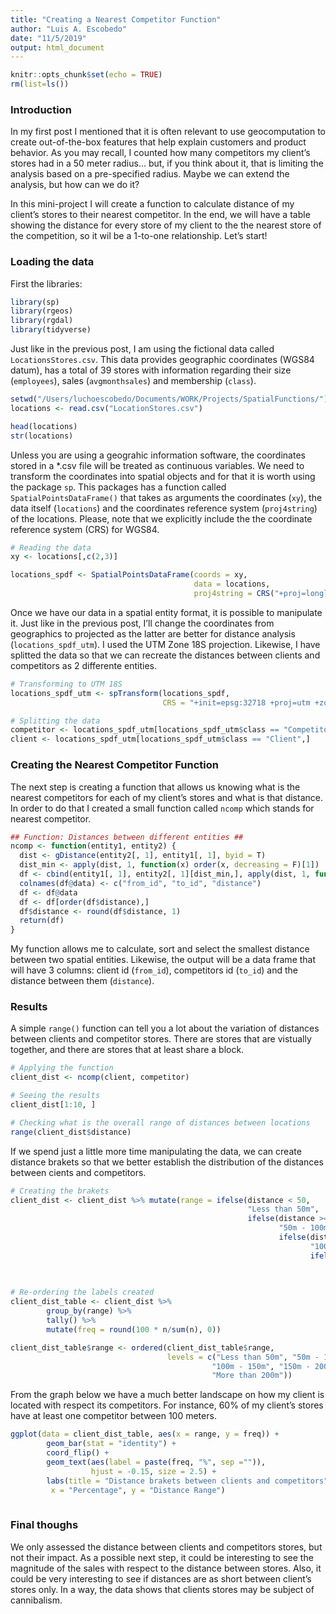 ```yaml
---
title: "Creating a Nearest Competitor Function"
author: "Luis A. Escobedo"
date: "11/5/2019"
output: html_document
---
```


```r
knitr::opts_chunk$set(echo = TRUE)
rm(list=ls())

```


### Introduction

In my first post I mentioned that it is often relevant to use geocomputation to create out-of-the-box features that help explain customers and product behavior. As you may recall, I counted how many competitors my client's stores had in a 50 meter radius... but, if you think about it, that is limiting the analysis based on a pre-specified radius. Maybe we can extend the analysis, but how can we do it?

In this mini-project I will create a function to calculate distance of my client's stores to their nearest competitor. In the end, we will have a table showing the distance for every store of my client to the the nearest store of the competition, so it wil be a 1-to-one relationship. Let's start!


### Loading the data

First the libraries:
```r
library(sp)
library(rgeos)
library(rgdal)
library(tidyverse)

```

Just like in the previous post, I am using the fictional data called `LocationsStores.csv`. This data provides geographic coordinates (WGS84 datum), has a total of 39 stores with information regarding their size (`employees`), sales (`avgmonthsales`) and membership (`class`).

```r

setwd("/Users/luchoescobedo/Documents/WORK/Projects/SpatialFunctions/")
locations <- read.csv("LocationStores.csv")

head(locations)
str(locations)

```

Unless you are using a geograhic information software, the coordinates stored in a *.csv file will be treated as continuous variables. We need to transform the coordinates into spatial objects and for that it is worth using the package `sp`. This packages has a function called `SpatialPointsDataFrame()` that takes as arguments the coordinates (`xy`), the data itself (`locations`) and the coordinates reference system (`proj4string`) of the locations. Please, note that we explicitly include the the coordinate reference system (CRS) for WGS84.

```r
# Reading the data
xy <- locations[,c(2,3)]

locations_spdf <- SpatialPointsDataFrame(coords = xy, 
                                         data = locations,
                                         proj4string = CRS("+proj=longlat +ellps=WGS84 +datum=WGS84 +no_defs"))

```

Once we have our data in a spatial entity format, it is possible to manipulate it. Just like in the previous post, I'll change the coordinates from geographics to projected as the latter are better for distance analysis (`locations_spdf_utm`). I used the UTM Zone 18S projection. Likewise, I have splitted the data so that we can recreate the distances between clients and competitors as 2 differente entities.

```r
# Transforming to UTM 18S
locations_spdf_utm <- spTransform(locations_spdf,
                                  CRS = "+init=epsg:32718 +proj=utm +zone=18 +south +ellps=WGS84 +datum=WGS84 +units=m +no_defs")

# Splitting the data
competitor <- locations_spdf_utm[locations_spdf_utm$class == "Competitor",]
client <- locations_spdf_utm[locations_spdf_utm$class == "Client",]

```

### Creating the Nearest Competitor Function

The next step is creating a function that allows us knowing what is the nearest competitors for each of my client's stores and what is that distance. In order to do that I created a small function called `ncomp` which stands for nearest competitor. 

```r
## Function: Distances between different entities ##
ncomp <- function(entity1, entity2) {
  dist <- gDistance(entity2[, 1], entity1[, 1], byid = T)
  dist_min <- apply(dist, 1, function(x) order(x, decreasing = F)[1])
  df <- cbind(entity1[, 1], entity2[, 1][dist_min,], apply(dist, 1, function(x) sort(x, decreasing=F)[1]))
  colnames(df@data) <- c("from_id", "to_id", "distance")
  df <- df@data
  df <- df[order(df$distance),]
  df$distance <- round(df$distance, 1)
  return(df)
}
```

My function allows me to calculate, sort and select the smallest distance between two spatial entities. Likewise, the output will be a data frame that will have 3 columns: client id (`from_id`), competitors id (`to_id`) and the distance between them (`distance`).

### Results

A simple `range()` function can tell you a lot about the variation of distances between clients and competitor stores. There are stores that are vistually together, and there are stores that at least share a block.

```r
# Applying the function
client_dist <- ncomp(client, competitor)

# Seeing the results
client_dist[1:10, ]

# Checking what is the overall range of distances between locations
range(client_dist$distance)

```

If we spend just a little more time manipulating the data, we can create distance brakets so that we better establish the distribution of the distances between cients and competitors.

```r
# Creating the brakets
client_dist <- client_dist %>% mutate(range = ifelse(distance < 50,
                                                     "Less than 50m",
                                                     ifelse(distance >= 50 & distance < 100, 
                                                            "50m - 100m",
                                                            ifelse(distance >= 100 & distance < 150, 
                                                                   "100m - 150m",
                                                                   ifelse(distance >= 150 & distance < 200, 
                                                                          "150m - 200m",
                                                                          ifelse(distance >= 200, "More than 200m", "error"))))))

# Re-ordering the labels created
client_dist_table <- client_dist %>% 
        group_by(range) %>% 
        tally() %>%
        mutate(freq = round(100 * n/sum(n), 0))

client_dist_table$range <- ordered(client_dist_table$range, 
                                   levels = c("Less than 50m", "50m - 100m",
                                             "100m - 150m", "150m - 200m", 
                                             "More than 200m"))
```

From the graph below we have a much better landscape on how my client is located with respect its competitors. For instance, 60\% of my client's stores have at least one competitor between 100 meters.

```r
ggplot(data = client_dist_table, aes(x = range, y = freq)) + 
        geom_bar(stat = "identity") + 
        coord_flip() +
        geom_text(aes(label = paste(freq, "%", sep ="")),
                  hjust = -0.15, size = 2.5) +
        labs(title = "Distance brakets between clients and competitors", 
         x = "Percentage", y = "Distance Range")
        

```


### Final thoughs

We only assessed the distance between clients and competitors stores, but not their impact. As a possible next step, it could be interesting to see the magnitude of the sales with respect to the distance between stores. Also, it could be very interesting to see if distances are as short between client's stores only. In a way, the data shows that clients stores may be subject of cannibalism.













